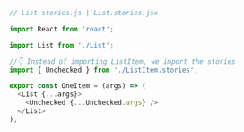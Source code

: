 ```js
// List.stories.js | List.stories.jsx

import React from 'react';

import List from './List';

//👇 Instead of importing ListItem, we import the stories
import { Unchecked } from './ListItem.stories';

export const OneItem = (args) => (
  <List {...args}>
    <Unchecked {...Unchecked.args} />
  </List>
);
```